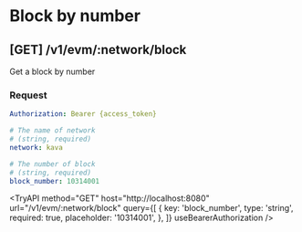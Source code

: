 
# Block by number

## **[GET]** /v1/evm/:network/block

Get a block by number

### Request

```yaml filename="Headers"
Authorization: Bearer {access_token}
```

```yaml filename="Parameters"
# The name of network
# (string, required)
network: kava
```

```yaml filename="Queries"
# The number of block
# (string, required)
block_number: 10314001
```

<TryAPI
  method="GET"
  host="http://localhost:8080"
  url="/v1/evm/:network/block"
  query={[
    {
      key: 'block_number',
      type: 'string',
      required: true,
      placeholder: '10314001',
    },
  ]}
  useBearerAuthorization
/>
